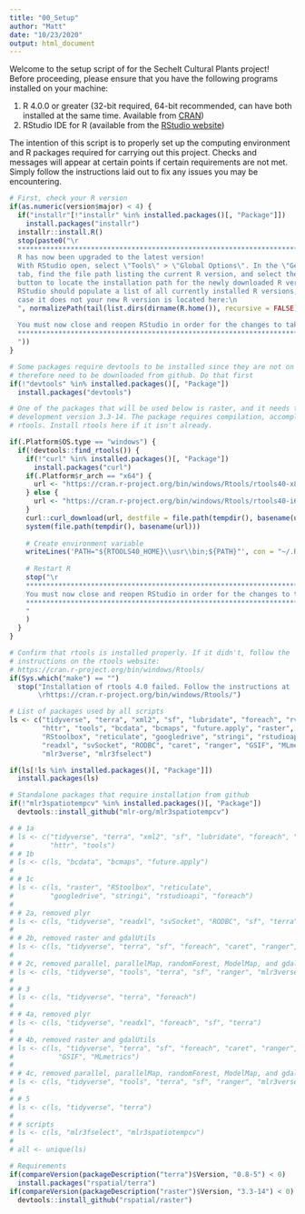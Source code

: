```yaml
---
title: "00_Setup"
author: "Matt"
date: "10/23/2020"
output: html_document
---
```


Welcome to the setup script of for the Sechelt Cultural Plants project! Before proceeding, please ensure that you have the following programs installed on your machine:

1. R 4.0.0 or greater (32-bit required, 64-bit recommended, can have both installed at the same time. Available from [CRAN]("https://cran.r-project.org/"))
2. RStudio IDE for R (available from the [RStudio website]("https://rstudio.com/products/rstudio/download/#download"))

The intention of this script is to properly set up the computing environment and R packages required for carrying out this project. Checks and messages will appear at certain points if certain requirements are not met. Simply follow the instructions laid out to fix any issues you may be encountering.

```r

# First, check your R version
if(as.numeric(version$major) < 4) {
  if("installr"[!"installr" %in% installed.packages()[, "Package"]])
    install.packages("installr")
  installr::install.R()
  stop(paste0("\r        
  ******************************************************************************
  R has now been upgraded to the latest version!
  With RStudio open, select \"Tools\" > \"Global Options\". In the \"General\" 
  tab, find the file path listing the current R version, and select the \"Change\"
  button to locate the installation path for the newly downloaded R version. 
  RStudio should populate a list of all currently installed R versions, but in
  case it does not your new R version is located here:\n
  ", normalizePath(tail(list.dirs(dirname(R.home()), recursive = FALSE), n = 1)), "
  
  You must now close and reopen RStudio in order for the changes to take effect.
  ******************************************************************************
  "))
}

# Some packages require devtools to be installed since they are not on CRAN and
# therefore need to be downloaded from github. Do that first
if(!"devtools" %in% installed.packages()[, "Package"])
  install.packages("devtools")

# One of the packages that will be used below is raster, and it needs to be the
# development version 3.3-14. The package requires compilation, accomplished by
# rtools. Install rtools here if it isn't already.

if(.Platform$OS.type == "windows") {
  if(!devtools::find_rtools()) {
    if(!"curl" %in% installed.packages()[, "Package"])
      install.packages("curl")
    if(.Platform$r_arch == "x64") {
      url <- "https://cran.r-project.org/bin/windows/Rtools/rtools40-x86_64.exe"
    } else {
      url <- "https://cran.r-project.org/bin/windows/Rtools/rtools40-i686.exe"
    }
    curl::curl_download(url, destfile = file.path(tempdir(), basename(url)))
    system(file.path(tempdir(), basename(url)))
    
    # Create environment variable
    writeLines('PATH="${RTOOLS40_HOME}\\usr\\bin;${PATH}"', con = "~/.Renviron")
    
    # Restart R
    stop("\r        
    ****************************************************************************
    You must now close and reopen RStudio in order for the changes to take effect
    ****************************************************************************
    "
    )
  }
}

# Confirm that rtools is installed properly. If it didn't, follow the 
# instructions on the rtools website: 
# https://cran.r-project.org/bin/windows/Rtools/
if(Sys.which("make") == "") 
  stop("Installation of rtools 4.0 failed. Follow the instructions at 
       \rhttps://cran.r-project.org/bin/windows/Rtools/")

# List of packages used by all scripts
ls <- c("tidyverse", "terra", "xml2", "sf", "lubridate", "foreach", "rvest", 
        "httr", "tools", "bcdata", "bcmaps", "future.apply", "raster", 
        "RStoolbox", "reticulate", "googledrive", "stringi", "rstudioapi",
        "readxl", "svSocket", "RODBC", "caret", "ranger", "GSIF", "MLmetrics",
        "mlr3verse", "mlr3fselect")

if(ls[!ls %in% installed.packages()[, "Package"]])
  install.packages(ls)

# Standalone packages that require installation from github
if(!"mlr3spatiotempcv" %in% installed.packages()[, "Package"])
  devtools::install_github("mlr-org/mlr3spatiotempcv")

# # 1a
# ls <- c("tidyverse", "terra", "xml2", "sf", "lubridate", "foreach", "rvest", 
#         "httr", "tools")
# # 1b
# ls <- c(ls, "bcdata", "bcmaps", "future.apply")
# 
# # 1c
# ls <- c(ls, "raster", "RStoolbox", "reticulate", 
#         "googledrive", "stringi", "rstudioapi", "foreach")
# 
# # 2a, removed plyr
# ls <- c(ls, "tidyverse", "readxl", "svSocket", "RODBC", "sf", "terra", "foreach")
# 
# # 2b, removed raster and gdalUtils
# ls <- c(ls, "tidyverse", "terra", "sf", "foreach", "caret", "ranger", "GSIF", "MLmetrics")
# 
# # 2c, removed parallel, parallelMap, randomForest, ModelMap, and gdalUtils
# ls <- c(ls, "tidyverse", "tools", "terra", "sf", "ranger", "mlr3verse", "foreach")
# 
# # 3
# ls <- c(ls, "tidyverse", "terra", "foreach")
# 
# # 4a, removed plyr
# ls <- c(ls, "tidyverse", "readxl", "foreach", "sf", "terra")
# 
# # 4b, removed raster and gdalUtils
# ls <- c(ls, "tidyverse", "terra", "sf", "foreach", "caret", "ranger", 
#           "GSIF", "MLmetrics")
# 
# # 4c, removed parallel, parallelMap, randomForest, ModelMap, and gdalUtils
# ls <- c(ls, "tidyverse", "tools", "terra", "sf", "ranger", "mlr3verse", "foreach")
# 
# # 5
# ls <- c(ls, "tidyverse", "terra")
# 
# # scripts
# ls <- c(ls, "mlr3fselect", "mlr3spatiotempcv")
# 
# all <- unique(ls)

# Requirements
if(compareVersion(packageDescription("terra")$Version, "0.8-5") < 0) 
  install.packages("rspatial/terra")
if(compareVersion(packageDescription("raster")$Version, "3.3-14") < 0) 
  devtools::install_github("rspatial/raster")

```

